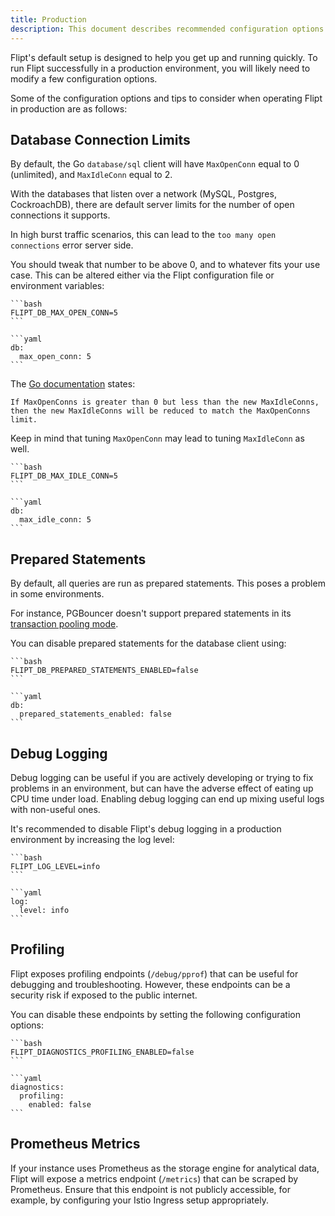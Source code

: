 ```yaml
---
title: Production
description: This document describes recommended configuration options for operating Flipt in Production.
---
```


Flipt's default setup is designed to help you get up and running quickly. To run Flipt successfully in a production environment, you will likely need to modify a few configuration options.

Some of the configuration options and tips to consider when operating Flipt in production are as follows:

## Database Connection Limits

By default, the Go `database/sql` client will have `MaxOpenConn` equal to 0 (unlimited), and `MaxIdleConn` equal to 2.

With the databases that listen over a network (MySQL, Postgres, CockroachDB), there are default server limits for the number of open connections it supports.

In high burst traffic scenarios, this can lead to the `too many open connections` error server side.

You should tweak that number to be above 0, and to whatever fits your use case.
This can be altered either via the Flipt configuration file or environment variables:

<Tabs>
  <Tab title="Environment Variables">

    ```bash
    FLIPT_DB_MAX_OPEN_CONN=5
    ```

  </Tab>
  <Tab title="Configuration YAML">

    ```yaml
    db:
      max_open_conn: 5
    ```

  </Tab>
</Tabs>

The [Go documentation](https://pkg.go.dev/database/sql#DB.SetMaxOpenConns) states:

```
If MaxOpenConns is greater than 0 but less than the new MaxIdleConns, then the new MaxIdleConns will be reduced to match the MaxOpenConns limit.
```

Keep in mind that tuning `MaxOpenConn` may lead to tuning `MaxIdleConn` as well.

<Tabs>
  <Tab title="Environment Variables">

    ```bash
    FLIPT_DB_MAX_IDLE_CONN=5
    ```

  </Tab>
  <Tab title="Configuration YAML">

    ```yaml
    db:
      max_idle_conn: 5
    ```

  </Tab>
</Tabs>

## Prepared Statements

By default, all queries are run as prepared statements. This poses a problem in some environments.

For instance, PGBouncer doesn't support prepared statements in its [transaction pooling mode](https://www.pgbouncer.org/faq.html#how-to-use-prepared-statements-with-transaction-pooling).

You can disable prepared statements for the database client using:

<Tabs>
  <Tab title="Environment Variables">

    ```bash
    FLIPT_DB_PREPARED_STATEMENTS_ENABLED=false
    ```

  </Tab>
  <Tab title="Configuration YAML">

    ```yaml
    db:
      prepared_statements_enabled: false
    ```

  </Tab>
</Tabs>

## Debug Logging

Debug logging can be useful if you are actively developing or trying to fix problems in an environment, but can have the adverse effect of eating up CPU time under load. Enabling debug logging can end up mixing useful logs with non-useful ones.

It's recommended to disable Flipt's debug logging in a production environment by increasing the log level:

<Tabs>
  <Tab title="Environment Variables">

    ```bash
    FLIPT_LOG_LEVEL=info
    ```

  </Tab>
  <Tab title="Configuration YAML">

    ```yaml
    log:
      level: info
    ```

  </Tab>
</Tabs>

## Profiling

Flipt exposes profiling endpoints (`/debug/pprof`) that can be useful for debugging and troubleshooting. However, these endpoints can be a security risk if exposed to the public internet.

You can disable these endpoints by setting the following configuration options:

<Tabs>
  <Tab title="Environment Variables">

    ```bash
    FLIPT_DIAGNOSTICS_PROFILING_ENABLED=false
    ```

  </Tab>
  <Tab title="Configuration YAML">

    ```yaml
    diagnostics:
      profiling:
        enabled: false
    ```

  </Tab>
</Tabs>

## Prometheus Metrics

If your instance uses Prometheus as the storage engine for analytical data, Flipt will expose a metrics endpoint (`/metrics`) that can be scraped by Prometheus.
Ensure that this endpoint is not publicly accessible, for example, by configuring your Istio Ingress setup appropriately.